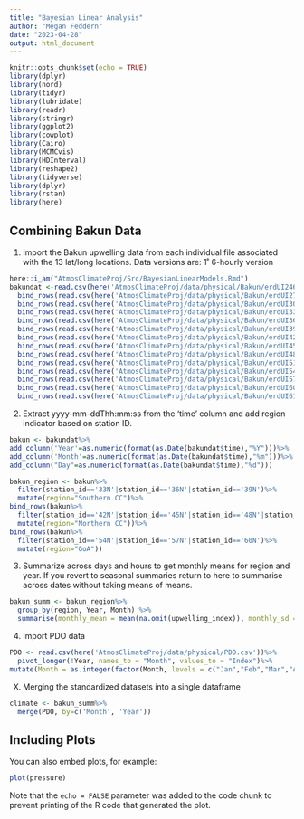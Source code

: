 ```yaml
---
title: "Bayesian Linear Analysis"
author: "Megan Feddern"
date: "2023-04-28"
output: html_document
---
```


```r
knitr::opts_chunk$set(echo = TRUE)
library(dplyr)
library(nord)
library(tidyr)
library(lubridate)
library(readr)
library(stringr)
library(ggplot2)
library(cowplot)
library(Cairo)
library(MCMCvis)
library(HDInterval)
library(reshape2)
library(tidyverse)
library(dplyr)
library(rstan)
library(here)

```

## Combining Bakun Data
1) Import the Bakun upwelling data from each individual file associated with the 13 lat/long locations. Data versions are: 1˚ 6-hourly version

```r
here::i_am("AtmosClimateProj/Src/BayesianLinearModels.Rmd")
bakundat <-read.csv(here('AtmosClimateProj/data/physical/Bakun/erdUI246hr_d68d_e898_8529.csv'))%>%
  bind_rows(read.csv(here('AtmosClimateProj/data/physical/Bakun/erdUI276hr_d68d_e898_8529.csv')))%>%
  bind_rows(read.csv(here('AtmosClimateProj/data/physical/Bakun/erdUI306hr_d68d_e898_8529.csv')))%>%
  bind_rows(read.csv(here('AtmosClimateProj/data/physical/Bakun/erdUI336hr_d68d_e898_8529.csv')))%>%
  bind_rows(read.csv(here('AtmosClimateProj/data/physical/Bakun/erdUI366hr_d68d_e898_8529.csv')))%>%
  bind_rows(read.csv(here('AtmosClimateProj/data/physical/Bakun/erdUI396hr_d68d_e898_8529.csv')))%>%
  bind_rows(read.csv(here('AtmosClimateProj/data/physical/Bakun/erdUI426hr_d68d_e898_8529.csv')))%>%
  bind_rows(read.csv(here('AtmosClimateProj/data/physical/Bakun/erdUI456hr_d68d_e898_8529.csv')))%>%
  bind_rows(read.csv(here('AtmosClimateProj/data/physical/Bakun/erdUI486hr_d68d_e898_8529.csv')))%>%
  bind_rows(read.csv(here('AtmosClimateProj/data/physical/Bakun/erdUI516hr_d68d_e898_8529.csv')))%>%
  bind_rows(read.csv(here('AtmosClimateProj/data/physical/Bakun/erdUI546hr_d68d_e898_8529.csv')))%>%
  bind_rows(read.csv(here('AtmosClimateProj/data/physical/Bakun/erdUI576hr_d68d_e898_8529.csv')))%>%
  bind_rows(read.csv(here('AtmosClimateProj/data/physical/Bakun/erdUI606hr_d68d_e898_8529.csv')))%>%
  bind_rows(read.csv(here('AtmosClimateProj/data/physical/Bakun/erdUI616hr_d68d_e898_8529.csv')))
```

2) Extract yyyy-mm-ddThh:mm:ss from the 'time' column and add region indicator based on station ID.

```r
bakun <- bakundat%>%
add_column('Year'=as.numeric(format(as.Date(bakundat$time),"%Y")))%>%
add_column('Month'=as.numeric(format(as.Date(bakundat$time),"%m")))%>%
add_column("Day"=as.numeric(format(as.Date(bakundat$time),"%d")))

bakun_region <- bakun%>%
  filter(station_id=='33N'|station_id=='36N'|station_id=='39N')%>%
  mutate(region="Southern CC")%>%
bind_rows(bakun%>%
  filter(station_id=='42N'|station_id=='45N'|station_id=='48N'|station_id=='51N')%>%
  mutate(region="Northern CC"))%>%
bind_rows(bakun%>%
  filter(station_id=='54N'|station_id=='57N'|station_id=='60N')%>%
  mutate(region="GoA"))


```
3) Summarize across days and hours to get monthly means for region and year. If you revert to seasonal summaries return to here to summarise across dates without taking means of means.
```r
bakun_summ <- bakun_region%>%
  group_by(region, Year, Month) %>%
  summarise(monthly_mean = mean(na.omit(upwelling_index)), monthly_sd = sd(na.omit(upwelling_index)))
```
4) Import PDO data
```r
PDO <- read.csv(here('AtmosClimateProj/data/physical/PDO.csv'))%>%
  pivot_longer(!Year, names_to = "Month", values_to = "Index")%>%
mutate(Month = as.integer(factor(Month, levels = c("Jan","Feb","Mar","Apr","May","Jun","Jul","Aug","Sep","Oct","Nov","Dec"))))

```

X) Merging the standardized datasets into a single dataframe
```r
climate <- bakun_summ%>%
  merge(PDO, by=c('Month', 'Year'))

```
## Including Plots

You can also embed plots, for example:

```r
plot(pressure)
```

Note that the `echo = FALSE` parameter was added to the code chunk to prevent printing of the R code that generated the plot.
